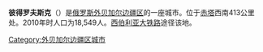 '''彼得罗夫斯克'''（{{lang-ru|Петро́вск-Забайка́льский}}）是[[俄罗斯|俄罗斯]][[外贝加尔边疆区|外贝加尔边疆区]]的一座城市。位于[[赤塔|赤塔]]西南413公里处。2010年时人口为18,549人。[[西伯利亚大铁路|西伯利亚大铁路]]途径该地。

{{Cities and towns in Zabaykalsky Krai}}

[[Category:外贝加尔边疆区城市|Category:外贝加尔边疆区城市]]